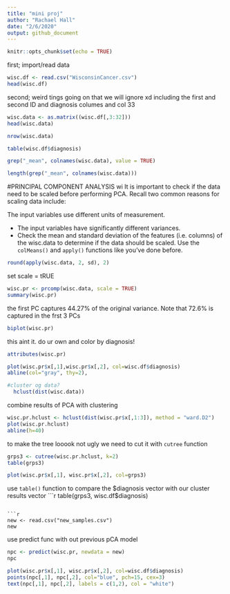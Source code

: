 ```yaml
---
title: "mini proj"
author: "Rachael Hall"
date: "2/6/2020"
output: github_document
---
```



```r
knitr::opts_chunk$set(echo = TRUE)
```
first; import/read data 
```r
wisc.df <- read.csv("WisconsinCancer.csv")
head(wisc.df)
```
second; weird tings going on that we will ignore xd including the first and second ID and diagnosis columes and col 33 
```r
wisc.data <- as.matrix((wisc.df[,3:32]))
head(wisc.data)
```
```r
nrow(wisc.data)
```
```r
table(wisc.df$diagnosis)
```
```r

grep("_mean", colnames(wisc.data), value = TRUE)
```
```r
length(grep("_mean", colnames(wisc.data)))
```



#PRINCIPAL COMPONENT ANALYSIS wi
It is important to check if the data need to be scaled before performing PCA. Recall two common reasons for scaling data include:

The input variables use different units of measurement.

- The input variables have significantly different variances.
- Check the mean and standard deviation of the features (i.e. columns) of the wisc.data to determine if the data should be scaled. Use the `colMeans()` and `apply()` functions like you’ve done before.

```r
round(apply(wisc.data, 2, sd), 2)
```
set scale = tRUE 

```r
wisc.pr <- prcomp(wisc.data, scale = TRUE)
summary(wisc.pr)
```

the first PC captures 44.27% of the original variance. Note that 72.6% is captured in the frst 3 PCs 

```r
biplot(wisc.pr)
```
 
this aint it. do ur own and color by diagnosis! 

```r
attributes(wisc.pr)
```

```r
plot(wisc.pr$x[,1],wisc.pr$x[,2], col=wisc.df$diagnosis)
abline(col="gray", thy=2),
```
```r
#cluster og data?
  hclust(dist(wisc.data))
```
combine results of PCA with clustering 
```r
wisc.pr.hclust <- hclust(dist(wisc.pr$x[,1:3]), method = "ward.D2")
plot(wisc.pr.hclust)
abline(h=40)
```

to make the tree looook not ugly we need to cut it with `cutree` function 
```r
grps3 <- cutree(wisc.pr.hclust, k=2)
table(grps3)
```

```r
plot(wisc.pr$x[,1], wisc.pr$x[,2], col=grps3)
```

use `table()` function to compare the $diagnosis vector with our cluster results vector 
```r
table(grps3, wisc.df$diagnosis)
```

```r
new <- read.csv("new_samples.csv")
new
```
use predict func with out previous pCA model 
```r
npc <- predict(wisc.pr, newdata = new)
npc
```
```r
plot(wisc.pr$x[,1], wisc.pr$x[,2], col=wisc.df$diagnosis)
points(npc[,1], npc[,2], col="blue", pch=15, cex=3)
text(npc[,1], npc[,2], labels = c(1,2), col = "white")
```

